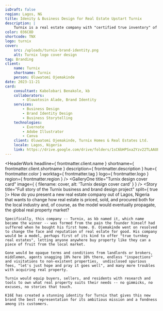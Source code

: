 ```yaml
---
isDraft: false
region: Lagos, NG
title: Idenity & Business Design for Real Estate Upstart Turnix
description: |
    Turnix is a real estate company with "certified true inventory" of properties. The company hired K16E to design, brand, and storytell its budding business.
color: 036C8D
shortcode: TNX
logo: turnix
cover:
    src: /uploads/turnix-brand-identity.png
    alt: Turnix logo cover design
tag: Branding
client:
    name: Turnix
    shortname: Turnix
    person: Oluwatomi Ojemakinde
date: 2023-11-21
card:
    consultant: Kabolobari Benakole, kb
    collaborators:
        - Oluwatosin Alade, Brand Identity
    services:
        - Business Design
        - Brand Identity Design
        - Business Storytelling
    technologies:
        - Evernote
        - Adobe Illustrator
        - Canva
    client: Oluwatomi Ojemakinde, Turnix Homes & Real Estates Ltd.
    locale: Lagos, Nigeria
    link: https://drive.google.com/drive/folders/1sC6bHPSxa2Yzv22TLAAUEv_eVOxtdr7k
---
```



<HeaderWork
    headline={ frontmatter.client.name }
    shortname={ frontmatter.client.shortname }
    description={ frontmatter.description }
    hue={ frontmatter.color }
    worktag={ frontmatter.tag }
    logo={ frontmatter.logo }
    region={ frontmatter.region }
/>
<GalleryOne
    title="Turnix design cover card"
    image={ { filename: cover, alt: 'Turnix design cover card' } }
/>
<Story
    title="Full story of the Turnix business and brand design project"
    split={ true }>
    How do you present a new real estate company out of Lagos, Nigeria that wants to change how real estate is priced, sold, and procured both for the local industry and, of course, as the model would eventually propagate, the global real property market?

    Specifically, this company -- Turnix, as kb named it, which name became the winner -- was formed from the pain the founder himself had suffered when he bought his first home. O. Ojemakinde went on resolved to change the face and reputation of real estate for good. His company would be a model, perhaps first of its kind to offer "true turnkey real estates", letting anyone anywhere buy property like they can a piece of fruit from the local market.

    Gone would be opaque terms and conditions from landlords or brokers, middlemen, agents snagging 10% here 10% there, endless "inspections" and visitations to non-existent properties,  undisclosed spurious fees, "let's just hope and pray it goes well", and many more troubles with acquiring real property.

    Turnix would equip buyers, sellers, and residents with research and tools to own what real property suits their needs -- no gimmicks, no excuses, no stories that touch.

    K16E has created a stunning identity for Turnix that gives this new brand the best representation for its ambitious mission and a fondness among its customers.
</Story>
<BusinessCard
    title="Summary details of and link to the Turnix project"
    link={ frontmatter.card.link }
    hue={ frontmatter.color }
    logo={ frontmatter.logo }
    card={ frontmatter.card }
    shortname={ frontmatter.client.shortname }
/>